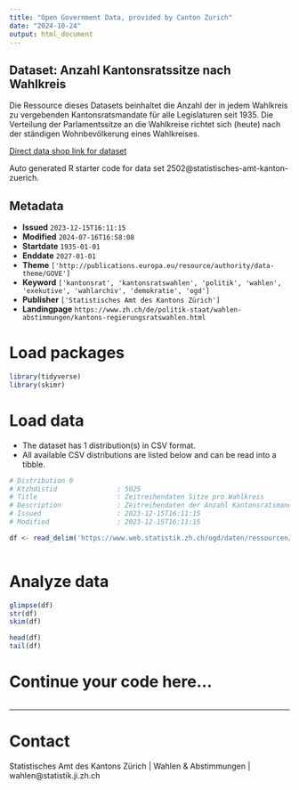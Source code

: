 ```yaml
---
title: "Open Government Data, provided by Canton Zurich"
date: "2024-10-24"
output: html_document
---
```


## Dataset: Anzahl Kantonsratssitze nach Wahlkreis

Die Ressource dieses Datasets beinhaltet die Anzahl der in jedem Wahlkreis zu vergebenden Kantonsratsmandate für alle Legislaturen seit 1935. Die Verteilung der Parlamentssitze an die Wahlkreise richtet sich (heute) nach der ständigen Wohnbevölkerung eines Wahlkreises.

[Direct data shop link for dataset](https://www.zh.ch/de/politik-staat/statistik-daten/datenkatalog.html#/datasets/2502@statistisches-amt-kanton-zuerich)

Auto generated R starter code for data set 2502@statistisches-amt-kanton-zuerich.

## Metadata

- **Issued** `2023-12-15T16:11:15`
- **Modified** `2024-07-16T16:58:08`
- **Startdate** `1935-01-01`
- **Enddate** `2027-01-01`
- **Theme** `['http://publications.europa.eu/resource/authority/data-theme/GOVE']`
- **Keyword** `['kantonsrat', 'kantonsratswahlen', 'politik', 'wahlen', 'exekutive', 'wahlarchiv', 'demokratie', 'ogd']`
- **Publisher** `['Statistisches Amt des Kantons Zürich']`
- **Landingpage** `https://www.zh.ch/de/politik-staat/wahlen-abstimmungen/kantons-regierungsratswahlen.html`


# Load packages

```r

library(tidyverse)
library(skimr)

```

# Load data

-   The dataset has 1 distribution(s) in CSV format.
-   All available CSV distributions are listed below and can be read into a tibble.

```r

# Distribution 0
# Ktzhdistid               : 5025
# Title                    : Zeitreihendaten Sitze pro Wahlkreis
# Description              : Zeitreihendaten der Anzahl Kantonsratsmandate pro Wahlkreis. Die Wahlkreise tragen die heute gültige Bezeichnung. Wahlkreis V (Stadt Zürich, Stadtkreise 7 und 8) umfasste bis 1987 auch die Gemeinde Zollikon, ab 1987 wurde Zollikon zum Wahlkreis X (Meilen) gezählt. Weiter wurde der Stadtkreis 12 erst 1971 geschaffen, entsprechend umfasste Wahlkreis VI (Stadt Zürich, Stadtkreise 11 und 12) bis dahin nur den Stadtkreis 11, wobei der Stadtkreis 11 bis dahin das Gebiet der heutigen Stadtkreise 11 und 12 umfasste.
# Issued                   : 2023-12-15T16:11:15
# Modified                 : 2023-12-15T16:11:15

df <- read_delim('https://www.web.statistik.zh.ch/ogd/daten/ressourcen/KTZH_00002502_00005025.csv')



```

# Analyze data

```r

glimpse(df)
str(df)
skim(df)

head(df)
tail(df)

```

# Continue your code here...

```r

```

------------------------------------------------------------------------

# Contact

Statistisches Amt des Kantons Zürich | Wahlen & Abstimmungen | wahlen@statistik.ji.zh.ch
